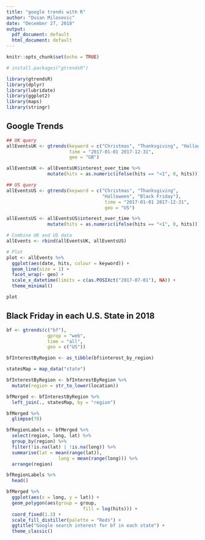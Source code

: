 ```yaml
---
title: "google trends with R"
author: "Dusan Milosevic"
date: "December 27, 2018"
output:
  pdf_document: default
  html_document: default
---
```


```r
knitr::opts_chunk$set(echo = TRUE)

# install.packages("gtrendsR")

library(gtrendsR)
library(dplyr)
library(lubridate)
library(ggplot2)
library(maps)
library(stringr)
```

## Google Trends 
```r
## UK query
allEventsUK <- gtrends(keyword = c("Christmas", "Thanksgiving", "Halloween", "Black Friday"),
                       time = "2017-01-01 2017-12-31",
                       geo = "GB")

allEventsUK <- allEventsUK$interest_over_time %>%
               mutate(hits = as.numeric(ifelse(hits == "<1", 0, hits)))

## US query 
allEventsUS <- gtrends(keyword = c("Christmas", "Thanksgiving",
                                   "Halloween", "Black Friday"),
                                    time = "2017-01-01 2017-12-31",
                                    geo = "US")

allEventsUS <- allEventsUS$interest_over_time %>%
               mutate(hits = as.numeric(ifelse(hits == "<1", 0, hits)))

# Combine UK and US data
allEvents <- rbind(allEventsUK, allEventsUS)

# Plot
plot <- allEvents %>% 
  ggplot(aes(date, hits, colour = keyword)) + 
  geom_line(size = 1) +
  facet_wrap(~ geo) +
  scale_x_datetime(limits = c(as.POSIXct("2017-07-01"), NA)) +
  theme_minimal()

plot
```

## Black Friday in each U.S. State in 2018
```r
bf <- gtrends(c("bf"), 
               gprop = "web", 
               time = "all", 
               geo = c("US"))

bfInterestByRegion <- as_tibble(bf$interest_by_region)

statesMap = map_data("state")

bfInterestByRegion <- bfInterestByRegion %>% 
  mutate(region = str_to_lower(location))

bfMerged <- bfInterestByRegion %>% 
  left_join(., statesMap, by = "region")

bfMerged %>% 
  glimpse(78)

bfRegionLabels <- bfMerged %>% 
  select(region, long, lat) %>% 
  group_by(region) %>% 
  filter(!is.na(lat) | !is.na(long)) %>% 
  summarise(lat = mean(range(lat)),
                   long = mean(range(long))) %>% 
  arrange(region)

bfRegionLabels %>% 
  head()

bfMerged %>% 
  ggplot(aes(x = long, y = lat)) +
  geom_polygon(aes(group = group, 
                            fill = log(hits))) +
  coord_fixed(1.3) +
  scale_fill_distiller(palette = "Reds") +
  ggtitle("Google search interest for bf in each state") +
  theme_classic()

```



